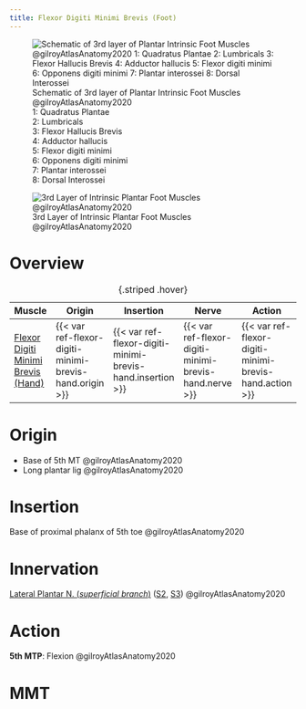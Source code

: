 ```yaml
---
title: Flexor Digiti Minimi Brevis (Foot)
---
```


:::{layout-ncol="3"}
![Schematic of 3rd layer of Plantar Intrinsic Foot Muscles @gilroyAtlasAnatomy2020 </br> 1: Quadratus Plantae </br> 2: Lumbricals </br> 3: Flexor Hallucis Brevis </br> 4: Adductor hallucis </br> 5: Flexor digiti minimi </br> 6: Opponens digiti minimi </br> 7: Plantar interossei </br> 8: Dorsal Interossei](/The Archive/Anatomy/Skeletal Muscles/Lower limb muscles/Ankle and Foot/Intrinsic Dorsal Foot Muscles/images/gilroyatlas fig33.21b schematic intrinsic 3rd layer foot muscles.png)

![3rd Layer of Intrinsic Plantar Foot Muscles @gilroyAtlasAnatomy2020](/The Archive/Anatomy/Skeletal Muscles/Lower limb muscles/Ankle and Foot/Intrinsic Dorsal Foot Muscles/images/gilroyatlas fig33.22b intrinsic 3rd layer foot muscles.png)
:::

# Overview

| Muscle  | Origin | Insertion | Nerve | Action |
|------|--------|-------|----------|--------|
| [Flexor Digiti Minimi Brevis (Hand)]({{< var ref-flexor-digiti-minimi-brevis-hand.path >}}) | {{< var ref-flexor-digiti-minimi-brevis-hand.origin >}} | {{< var ref-flexor-digiti-minimi-brevis-hand.insertion >}} | {{< var ref-flexor-digiti-minimi-brevis-hand.nerve >}} | {{< var ref-flexor-digiti-minimi-brevis-hand.action >}} |
: {.striped .hover}


# Origin {#origin}

- Base of 5th MT @gilroyAtlasAnatomy2020
- Long plantar lig @gilroyAtlasAnatomy2020



# Insertion {#insertion}
Base of proximal phalanx of 5th toe @gilroyAtlasAnatomy2020

# Innervation {#innervation}

[Lateral Plantar N. (*superficial branch*)]({{< var ref-lateral-plantar-nerve.path >}}) ([S2]({{< var ref-nerve-root.s2 >}}), [S3]({{< var ref-nerve-root.s3 >}})) @gilroyAtlasAnatomy2020

# Action {#action}
**5th MTP**: Flexion @gilroyAtlasAnatomy2020



# MMT 

